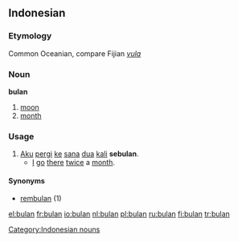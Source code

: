==Indonesian==

===Etymology===
Common Oceanian, compare Fijian ''[[vula]]''

===Noun===
'''bulan'''

# [[moon]]
# [[month]]

===Usage===
{{rfc-header|Usage}}
# [[aku|Aku]] [[pergi]] [[ke]] [[sana]] [[dua]] [[kali]] '''sebulan'''.
#* [[I]] [[go]] [[there]] [[twice]] a [[month]].

====Synonyms====
* [[rembulan]] (1)

[[Category:Indonesian nouns]]

[[el:bulan]]
[[fr:bulan]]
[[io:bulan]]
[[nl:bulan]]
[[pl:bulan]]
[[ru:bulan]]
[[fi:bulan]]
[[tr:bulan]]